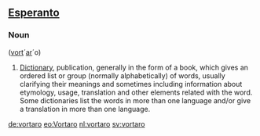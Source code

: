 ==[[Esperanto]]==
===Noun===
([[vorto|vort]]´[[aro|ar]]´o)

# [[Dictionary]], publication, generally in the form of a book, which gives an ordered list or group (normally alphabetically) of words, usually clarifying their meanings and sometimes including information about etymology, usage, translation and other elements related with the word. Some dictionaries list the words in more than one language and/or give a translation in more than one language.

<!-- (eo) Publikigo, &#285;enerale en formo de libro, kiu donas ordigitan liston a&#365; aron ( normale alfabete ) de vortoj, kutime klarigante iliajn signifiojn kaj iufoje enhavante informon pri etimologio, uzo, traduko kaj aliaj elementoj rilataj kun la vorto. Iuj vortaroj listigas la vortojn en pli ol unu lingvo ka&#365; donas tradukon en pli ol unu lingvo.-->

[[de:vortaro]]
[[eo:Vortaro]]
[[nl:vortaro]]
[[sv:vortaro]]